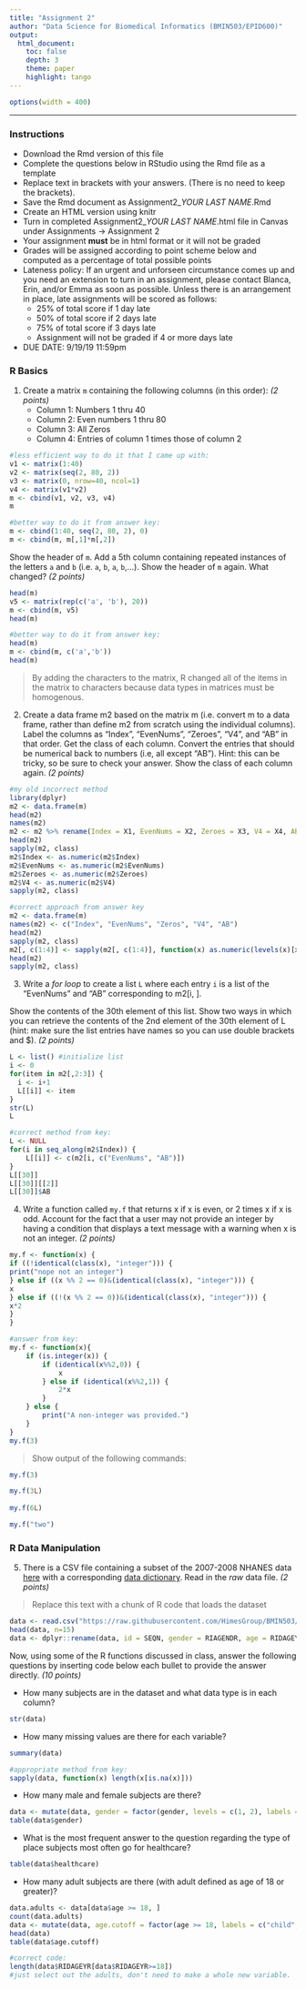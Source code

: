 ```yaml
---
title: "Assignment 2"
author: "Data Science for Biomedical Informatics (BMIN503/EPID600)"
output: 
  html_document:
    toc: false 
    depth: 3 
    theme: paper 
    highlight: tango
---
```

    
```r
options(width = 400)
```    

***

### Instructions

- Download the Rmd version of this file
- Complete the questions below in RStudio using the Rmd file as a template 
- Replace text in brackets with your answers. (There is no need to keep the brackets).
- Save the Rmd document as Assignment2_*YOUR LAST NAME*.Rmd
- Create an HTML version using knitr
- Turn in completed Assignment2_*YOUR LAST NAME*.html file in Canvas under Assignments -> Assignment 2
- Your assignment **must** be in html format or it will not be graded
- Grades will be assigned according to point scheme below and computed as a percentage of total possible points
- Lateness policy: If an urgent and unforseen circumstance comes up and you need an extension to turn in an assignment, please contact Blanca, Erin, and/or Emma as soon as possible. Unless there is an arrangement in place, late assignments will be scored as follows: 
    - 25% of total score if 1 day late
    - 50% of total score if 2 days late
    - 75%  of total score if 3 days late
    - Assignment will not be graded if 4 or more days late
- DUE DATE: 9/19/19 11:59pm

### R Basics

1. Create a matrix `m` containing the following columns (in this order): *(2 points)* 
    + Column 1: Numbers 1 thru 40
    + Column 2: Even numbers 1 thru 80
    + Column 3: All Zeros
    + Column 4: Entries of column 1 times those of column 2


```r
#less efficient way to do it that I came up with: 
v1 <- matrix(1:40)
v2 <- matrix(seq(2, 80, 2))
v3 <- matrix(0, nrow=40, ncol=1)
v4 <- matrix(v1*v2)
m <- cbind(v1, v2, v3, v4)
m

#better way to do it from answer key: 
m <- cbind(1:40, seq(2, 80, 2), 0)
m <- cbind(m, m[,1]*m[,2])
```


Show the header of `m`. Add a 5th column containing repeated instances of the letters `a` and `b` (i.e. `a`, `b`, `a`, `b`,...). Show the header of `m` again. What changed? *(2 points)*
    
```r
head(m)
v5 <- matrix(rep(c('a', 'b'), 20))
m <- cbind(m, v5)
head(m)

#better way to do it from answer key: 
head(m)
m <- cbind(m, c('a','b'))
head(m) 
```

>By adding the characters to the matrix, R changed all of the items in the matrix to characters because data types in matrices must be homogenous. 

2. Create a data frame m2 based on the matrix m (i.e. convert m to a data frame, rather than define m2 from scratch using the individual columns). Label the columns as "Index", "EvenNums", "Zeroes", "V4", and "AB" in that order. Get the class of each column. Convert the entries that should be numerical back to numbers (i.e, all except "AB"). Hint: this can be tricky, so be sure to check your answer. Show the class of each column again. *(2 points)*


```r
#my old incorrect method
library(dplyr)
m2 <- data.frame(m)
head(m2)
names(m2)
m2 <- m2 %>% rename(Index = X1, EvenNums = X2, Zeroes = X3, V4 = X4, AB = X5)
head(m2)
sapply(m2, class)
m2$Index <- as.numeric(m2$Index)
m2$EvenNums <- as.numeric(m2$EvenNums)
m2$Zeroes <- as.numeric(m2$Zeroes)
m2$V4 <- as.numeric(m2$V4)
sapply(m2, class)

#correct approach from answer key
m2 <- data.frame(m)
names(m2) <- c("Index", "EvenNums", "Zeros", "V4", "AB")
head(m2)
sapply(m2, class)
m2[, c(1:4)] <- sapply(m2[, c(1:4)], function(x) as.numeric(levels(x)[x]))
head(m2)
sapply(m2, class)
```

3. Write a _for loop_ to create a list `L` where each entry `i` is a list of the "EvenNums" and "AB" corresponding to m2[i, ]. 

Show the contents of the 30th element of this list. Show two ways in which you can retrieve the contents of the 2nd element of the 30th element of L (hint: make sure the list entries have names so you can use double brackets and $). *(2 points)*


```r
L <- list() #initialize list
i <- 0
for(item in m2[,2:3]) {
  i <- i+1
  L[[i]] <- item
}
str(L)
L

#correct method from key:
L <- NULL
for(i in seq_along(m2$Index)) {
    L[[i]] <- c(m2[i, c("EvenNums", "AB")])  
}
L[[30]]
L[[30]][[2]]
L[[30]]$AB

```

4. Write a function called `my.f` that returns x if x is even, or 2 times x if x is odd. Account for the fact that a user may not provide an integer by having a condition that displays a text message with a warning when x is not an integer. *(2 points)*

```r
my.f <- function(x) {
if ((!identical(class(x), "integer"))) {
print("nope not an integer")
} else if ((x %% 2 == 0)&(identical(class(x), "integer"))) {
x
} else if ((!(x %% 2 == 0))&(identical(class(x), "integer"))) {
x*2
}
}

#answer from key:
my.f <- function(x){
    if (is.integer(x)) { 
        if (identical(x%%2,0)) {
            x
        } else if (identical(x%%2,1)) {
            2*x
        }
    } else {
        print("A non-integer was provided.")
    }
}
my.f(3)
```
> Show output of the following commands:

```r
my.f(3)

my.f(3L)
 
my.f(6L)

my.f("two")
```


### R Data Manipulation
5. There is a CSV file containing a subset of the 2007-2008 NHANES data [here](https://raw.githubusercontent.com/HimesGroup/BMIN503/master/DataFiles/NHANES_2007to2008.csv) with a corresponding [data dictionary](https://github.com/HimesGroup/BMIN503/blob/master/DataFiles/NHANES_2007to2008_DataDictionary.md). Read in the *raw* data file. *(2 points)*

> Replace this text with a chunk of R code that loads the dataset

```r
data <- read.csv("https://raw.githubusercontent.com/HimesGroup/BMIN503/master/DataFiles/NHANES_2007to2008.csv")
head(data, n=15)
data <- dplyr::rename(data, id = SEQN, gender = RIAGENDR, age = RIDAGEYR, ethnicity = RIDRETH1, education = DMDEDUC2, income = INDHHIN2, healthcare = HUQ040, wheezing = RDQ070, asthma = MCQ010, voc = WTSVOC2Y, spirometry1 = SPXNFVC, spirometry2 = SPXNFEV1)


```

Now, using some of the R functions discussed in class, answer the following questions by inserting code below each bullet to provide the answer directly. *(10 points)*

* How many subjects are in the dataset and what data type is in each column?
```r
str(data)
```
* How many missing values are there for each variable?
```r
summary(data)

#appropriate method from key:
sapply(data, function(x) length(x[is.na(x)]))
```
* How many male and female subjects are there?
```r
data <- mutate(data, gender = factor(gender, levels = c(1, 2), labels = c("male", "female")), ethnicity = factor(ethnicity, levels = c(1, 2, 3, 4, 5), labels = c("mex amer", "hispan", "nhwhite", "nhblack", "other")), education = factor(education, levels = c(1, 2, 3, 4, 5, 77, 9), labels = c("<9th", "9-11th", "highschool", "somcollege", "college", "refused", "dk")), income = factor(income, levels = c(1, 2, 3, 4, 5, 6, 7, 8, 9, 10, 12, 13, 14, 15, 77, 99), labels = c("$0-4,999", "$5,000-9,999", "$10,000-14,999", "$15,000-19,999", "$20,000-24,999", "$25,000-34,999", "$35,000-44,999", "$45,000-54,999", "$55,000-64,999", "$65,000-74,999", "Over $20,000", "Under $20,000", "$75,000-99,999", "$100,000 and over", "refused", "dk")), healthcare = factor(healthcare, levels = c(1, 2, 3, 4, 5, 7, 9), labels = c("clinic or health center", "doctors office", "hospital emergency room", "hospital outpatient dept", "some other place", "refused", "dk")))
table(data$gender)
```
* What is the most frequent answer to the question regarding the type of place subjects most often go for healthcare?
```r
table(data$healthcare)
```
* How many adult subjects are there (with adult defined as age of 18 or greater)?
```r
data.adults <- data[data$age >= 18, ]
count(data.adults)
data <- mutate(data, age.cutoff = factor(age >= 18, labels = c("child", "adult")))
head(data)
table(data$age.cutoff)

#correct code: 
length(data$RIDAGEYR[data$RIDAGEYR>=18]) 
#just select out the adults, don't need to make a whole new variable. 
```